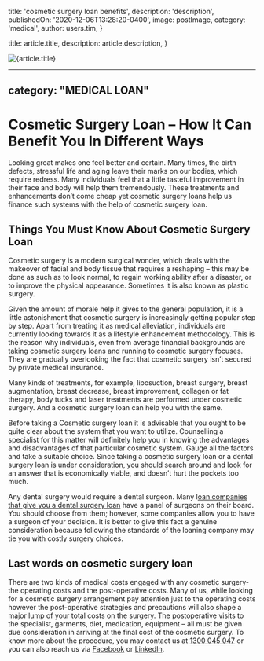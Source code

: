
  title: 'cosmetic surgery loan benefits',
  description: 'description',
  publishedOn: '2020-12-06T13:28:20-0400',
  image: postImage,
  category: 'medical',
  author: users.tim,
}

  title: article.title,
  description: article.description,
}


<Image src={postImage} alt={article.title} />

---
category: "MEDICAL LOAN"
---

# Cosmetic Surgery Loan – How It Can Benefit You In Different Ways

Looking great makes one feel better and certain. Many times, the birth defects, stressful life and aging leave their marks on our bodies, which require redress. Many individuals feel that a little tasteful improvement in their face and body will help them tremendously. These treatments and enhancements don’t come cheap yet cosmetic surgery loans help us finance such systems with the help of cosmetic surgery loan.

## Things You Must Know About Cosmetic Surgery Loan

Cosmetic surgery is a modern surgical wonder, which deals with the makeover of facial and body tissue that requires a reshaping – this may be done as such as to look normal, to regain working ability after a disaster, or to improve the physical appearance. Sometimes it is also known as plastic surgery.

Given the amount of morale help it gives to the general population, it is a little astonishment that cosmetic surgery is increasingly getting popular step by step. Apart from treating it as medical alleviation, individuals are currently looking towards it as a lifestyle enhancement methodology. This is the reason why individuals, even from average financial backgrounds are taking cosmetic surgery loans and running to cosmetic surgery focuses. They are gradually overlooking the fact that cosmetic surgery isn’t secured by private medical insurance.

Many kinds of treatments, for example, liposuction, breast surgery, breast augmentation, breast decrease, breast improvement, collagen or fat therapy, body tucks and laser treatments are performed under cosmetic surgery. And a cosmetic surgery loan can help you with the same.

Before taking a Cosmetic surgery loan it is advisable that you ought to be quite clear about the system that you want to utilize. Counselling a specialist for this matter will definitely help you in knowing the advantages and disadvantages of that particular cosmetic system. Gauge all the factors and take a suitable choice. Since taking a cosmetic surgery loan or a dental surgery loan is under consideration, you should search around and look for an answer that is economically viable, and doesn’t hurt the pockets too much.

Any dental surgery would require a dental surgeon. Many l[oan companies that give you a dental surgery loan](https://tlc.com.au/category/dental-surgery-loans/) have a panel of surgeons on their board. You should choose from them; however, some companies allow you to have a surgeon of your decision. It is better to give this fact a genuine consideration because following the standards of the loaning company may tie you with costly surgery choices.

## Last words on cosmetic surgery loan

There are two kinds of medical costs engaged with any cosmetic surgery-the operating costs and the post-operative costs. Many of us, while looking for a cosmetic surgery arrangement pay attention just to the operating costs however the post-operative strategies and precautions will also shape a major lump of your total costs on the surgery. The postoperative visits to the specialist, garments, diet, medication, equipment – all must be given due consideration in arriving at the final cost of the cosmetic surgery. To know more about the procedure, you may contact us at [1300 045 047](https://tlc.com.au/apply-now/) or you can also reach us via [Facebook](https://www.facebook.com/totallifestylecredit/) or [LinkedIn](https://www.linkedin.com/company/tlc-total-lifestyle-credit/).
